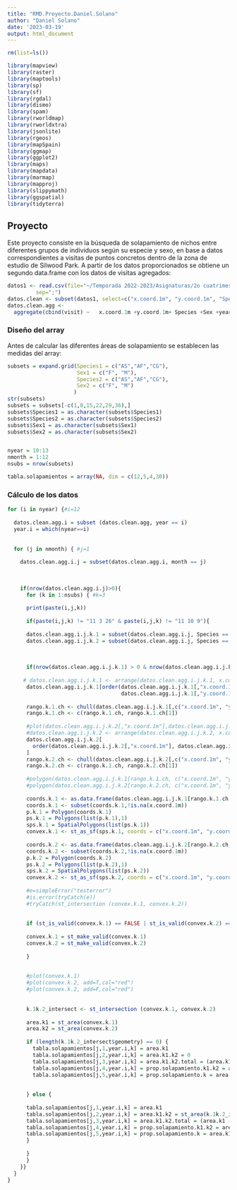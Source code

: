 ```yaml
---
title: "RMD.Proyecto.Daniel.Solano"
author: "Daniel Solano"
date: '2023-03-19'
output: html_document
---
```


```r
rm(list=ls())

library(mapview)
library(raster)
library(maptools)
library(sp)
library(sf)
library(rgdal)
library(dismo)
library(spam)
library(rworldmap)
library(rworldxtra)
library(jsonlite)
library(rgeos)
library(mapSpain)
library(ggmap)
library(ggplot2)
library(maps)
library(mapdata)
library(marmap)
library(mapproj)
library(slippymath)
library(ggspatial)
library(tidyterra)
```

## Proyecto

Este proyecto consiste en la búsqueda de solapamiento de nichos entre diferentes grupos de individuos según su especie y sexo, en base a datos correspondientes a visitas de puntos concretos dentro de la zona de estudio de Silwood Park. A partir de los datos proporcionados se obtiene un segundo data.frame con los datos de visitas agregados:

```r
datos1 <- read.csv(file="~/Temporada 2022-2023/Asignaturas/2o cuatrimestre/Ciencia de datos/script/data/dataAurelio.csv",
         sep=";")
datos.clean <- subset(datos1, select=c("x.coord.1m", "y.coord.1m", "Species", "Sex", "day", "month", "year", "visit"))
datos.clean.agg <-
  aggregate(cbind(visit) ~   x.coord.1m +y.coord.1m+ Species +Sex +year +month, data = datos.clean, sum)
```

### Diseño del array

Antes de calcular las diferentes áreas de solapamiento se establecen las medidas del array:

```r
subsets = expand.grid(Species1 = c("AS","AF","CG"),
                      Sex1 = c("F", "M"),
                      Species2 = c("AS","AF","CG"),
                      Sex2 = c("F", "M")
                     )
str(subsets)
subsets = subsets[-c(1,8,15,22,29,36),]
subsets$Species1 = as.character(subsets$Species1)
subsets$Species2 = as.character(subsets$Species2)
subsets$Sex1 = as.character(subsets$Sex1)
subsets$Sex2 = as.character(subsets$Sex2)


nyear = 10:13
nmonth = 1:12
nsubs = nrow(subsets)

tabla.solapamientos = array(NA, dim = c(12,5,4,30)) 
```

### Cálculo de los datos

```r
for (i in nyear) {#i=12
  
  datos.clean.agg.i = subset (datos.clean.agg, year == i)
  year.i = which(nyear==i)
  
  
  for (j in nmonth) { #j=1
    
    datos.clean.agg.i.j = subset(datos.clean.agg.i, month == j)
    
    
    
    if(nrow(datos.clean.agg.i.j)>0){
      for (k in 1:nsubs) { #k=3
      
      print(paste(i,j,k))
      
      if(paste(i,j,k) != "11 3 26" & paste(i,j,k) != "11 10 9"){  
        
      datos.clean.agg.i.j.k.1 = subset(datos.clean.agg.i.j, Species == subsets[k,1] & Sex == subsets[k,2])
      datos.clean.agg.i.j.k.2 = subset(datos.clean.agg.i.j, Species == subsets[k,3] & Sex == subsets[k,4])
      
      
      
      if(nrow(datos.clean.agg.i.j.k.1) > 0 & nrow(datos.clean.agg.i.j.k.2) > 0){
        
     # datos.clean.agg.i.j.k.1 <- arrange(datos.clean.agg.i.j.k.1, x.coord.1m)
      datos.clean.agg.i.j.k.1[order(datos.clean.agg.i.j.k.1[,"x.coord.1m"], 
                                    datos.clean.agg.i.j.k.1[,"y.coord.1m"]),]
        
      rango.k.1.ch <- chull(datos.clean.agg.i.j.k.1[,c("x.coord.1m", "y.coord.1m")])
      rango.k.1.ch <- c(rango.k.1.ch, rango.k.1.ch[1])
      
      #plot(datos.clean.agg.i.j.k.2[,"x.coord.1m"],datos.clean.agg.i.j.k.2[,"y.coord.1m"])
      #datos.clean.agg.i.j.k.2 <- arrange(datos.clean.agg.i.j.k.2, x.coord.1m)
      datos.clean.agg.i.j.k.2[
        order(datos.clean.agg.i.j.k.2[,"x.coord.1m"], datos.clean.agg.i.j.k.2[,"y.coord.1m"]),
      ]
      rango.k.2.ch <- chull(datos.clean.agg.i.j.k.2[,c("x.coord.1m", "y.coord.1m")])
      rango.k.2.ch <- c(rango.k.1.ch, rango.k.2.ch[1])
      
      #polygon(datos.clean.agg.i.j.k.1[rango.k.1.ch, c("x.coord.1m", "y.coord.1m")])
      #polygon(datos.clean.agg.i.j.k.2[rango.k.2.ch, c("x.coord.1m", "y.coord.1m")])
      
      coords.k.1 <- as.data.frame(datos.clean.agg.i.j.k.1[rango.k.1.ch,c("x.coord.1m", "y.coord.1m")])
      coords.k.1 <- subset(coords.k.1,!is.na(x.coord.1m))
      p.k.1 = Polygon(coords.k.1)
      ps.k.1 = Polygons(list(p.k.1),1)
      sps.k.1 = SpatialPolygons(list(ps.k.1))
      convex.k.1 <- st_as_sf(sps.k.1, coords = c("x.coord.1m", "y.coord.1m"), crs = 4326)
      
      coords.k.2 <- as.data.frame(datos.clean.agg.i.j.k.2[rango.k.2.ch,c("x.coord.1m", "y.coord.1m")])
      coords.k.2 <- subset(coords.k.2,!is.na(x.coord.1m))
      p.k.2 = Polygon(coords.k.2)
      ps.k.2 = Polygons(list(p.k.2),1)
      sps.k.2 = SpatialPolygons(list(ps.k.2))
      convex.k.2 <- st_as_sf(sps.k.2, coords = c("x.coord.1m", "y.coord.1m"), crs = 4326)
      
      #e=simpleError("testerror")
      #is.error(tryCatch(e))
      #tryCatch(st_intersection (convex.k.1, convex.k.2))
      
      
      if (st_is_valid(convex.k.1) == FALSE | st_is_valid(convex.k.2) == FALSE) {
        
      convex.k.1 = st_make_valid(convex.k.1)
      convex.k.2 = st_make_valid(convex.k.2) 
      
      }
      
        
      #plot(convex.k.1)
      #plot(convex.k.2, add=T,col="red")
      #plot(convex.k.2, add=F,col="red")
      
      
      k.1k.2_intersect <- st_intersection (convex.k.1, convex.k.2)
      
      area.k1 = st_area(convex.k.1)
      area.k2 = st_area(convex.k.2)
      
      if (length(k.1k.2_intersect$geometry) == 0) {
        tabla.solapamientos[j,1,year.i,k] = area.k1
        tabla.solapamientos[j,2,year.i,k] = area.k1.k2 = 0
        tabla.solapamientos[j,3,year.i,k] = area.k1.k2.total = (area.k1 - area.k1.k2) + (area.k1 - area.k1.k2) + area.k1.k2
        tabla.solapamientos[j,4,year.i,k] = prop.solapamiento.k1.k2 = area.k1.k2/area.k1.k2.total*100
        tabla.solapamientos[j,5,year.i,k] = prop.solapamiento.k = area.k1.k2/area.k1*100
        
        
      } else {
        
      tabla.solapamientos[j,1,year.i,k] = area.k1
      tabla.solapamientos[j,2,year.i,k] = area.k1.k2 = st_area(k.1k.2_intersect)
      tabla.solapamientos[j,3,year.i,k] = area.k1.k2.total = (area.k1 - area.k1.k2) + (area.k1 - area.k1.k2) + area.k1.k2
      tabla.solapamientos[j,4,year.i,k] = prop.solapamiento.k1.k2 = area.k1.k2/area.k1.k2.total*100
      tabla.solapamientos[j,5,year.i,k] = prop.solapamiento.k = area.k1.k2/area.k1*100
      }
        
      }
      }
    }}
  }
}

```
